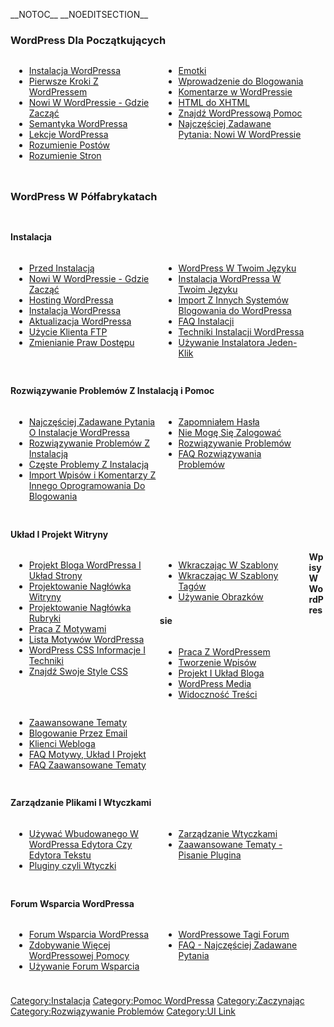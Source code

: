 {{Draft}}
{{Languages|
{{ar|البدأ_في_أستخدام_الووردبريس}}
{{bs|Započnite koristiti WordPress}}
{{de|Erste Schritte mit WordPress}}
{{en|Getting_Started_with_WordPress}}
{{es|Getting_Started_with_WordPress}}
{{fa|شروع_کار_با_وردپرس}}
{{fi|Aloittaminen}}
{{fr|Demarrer avec WordPress}}
{{id|Berkenalan dengan WordPress}}
{{lo|Getting_Started_with_WordPress}}
{{ko|Getting_Started_with_WordPress}}
{{km|Getting_Started_with_WordPress}}
{{mk|WordPress почетник}}
{{mya|Getting_Started_with_WordPress}}
{{pl|poczatki z wordpressem}}
{{pt-br|Novo no WordPress - Por Onde Começar}}
{{pt|Novo no WordPress - Por Onde Começar}}
{{ru|Знакомство_с_WordPress}}
{{ta|வேர்ட்பிரஸ் அடிப்படைகள்}}
{{te|WordPress గురించి తెలుసుకోండి}}
{{th|Getting_Started_with_WordPress}}
{{zh-cn|开始使用_WordPress}}
{{zh-tw|開始使用_WordPress}}
{{ja|Getting_Started_with_WordPress}}
}}
__NOTOC__ __NOEDITSECTION__

===WordPress Dla Początkujących===
<div style="width: 45%; margin:0px 6px; float:left">
* [[Instalacja WordPressa]]
* [[Pierwsze Kroki Z WordPressem]]
* [[Nowi W WordPressie - Gdzie Zacząć]]
* [[Semantyka WordPressa]]
* [[Lekcje WordPressa]]
* [[Pisanie Postów|Rozumienie Postów]]
* [[Strony|Rozumienie Stron]]
</div>

<div style="width: 45%; margin:0px 6px; float:left; display: inline">
* [[Emotki]]
* [[Wprowadzenie do Blogowania]]
* [[Komentarze w WordPressie]]
* [[HTML do XHTML]]
* [[Znajdź WordPressową Pomoc]]
* [[FAQ Nowi W WordPressie|Najczęściej Zadawane Pytania: Nowi W WordPressie]]
</div>

<div style="clear:both; height:10px">
</div>


===WordPress W Półfabrykatach===
<div style="clear:both; height:10px">
</div>

====Instalacja====
<div style="width: 45%; margin:0px 6px; float:left">
* [[Przed Instalacją]]
* [[Nowi W WordPressie - Gdzie Zacząć]]
* [https://wordpress.org/about/requirements/ Hosting WordPressa]
* [[Instalacja WordPressa]]
* [[Aktualizacja WordPressa]]
* [[Klient_FTP|Użycie Klienta FTP]]
* [[Zmienianie Praw Dostępu]]
</div>
<div style="width: 45%; margin:0px 6px; float:left; display: inline">
* [[WordPress W Twoim Języku]]
* [[Instalacja WordPressa W Twoim Języku]]
* [[Import_Treści|Import Z Innych Systemów Blogowania do WordPressa]]
* [[FAQ Instalacja|FAQ Instalacji]]
* [[Techniki Instalacji WordPressa]]
* [http://codex.wordpress.org/AutoInstalling_WordPress Używanie Instalatora Jeden-Klik]


</div>
<div style="clear:both; height:10px">
</div>

====Rozwiązywanie Problemów Z Instalacją i Pomoc====
<div style="width: 45%; margin:0px 6px; float:left">
* [[FAQ_Instalacja|Najczęściej Zadawane Pytania O Instalacje WordPressa]]
* [[Rozwiązywanie_Problemów#Problemy_Z_Instalacją|Rozwiązywanie Problemów Z Instalacją]]
* [[Instalacja WordPressa#Częste_Problemy_Z_Instalacją|Częste Problemy Z Instalacją]]
* [[Import_Treści|Import Wpisów i Komentarzy Z Innego Oprogramowania Do Blogowania]]
</div>
<div style="width: 45%; margin:0px 6px; float:left; display: inline">
* [[Reset Twojego Hasła|Zapomniałem Hasła]]
* [[Kłopoty Z Logowaniem Się|Nie Mogę Się Zalogować]]
* [[Rozwiązywanie Problemów]]
* [[FAQ Rozwiązywania Problemów|FAQ Rozwiązywania Problemów]]
</div>
<div style="clear:both; height:10px">
</div>

====Układ I Projekt Witryny====
<div style="width: 45%; margin:0px 6px; float:left">
* [[Projekt_Bloga_I_Układ|Projekt Bloga WordPressa I Układ Strony]]
*[[Projektowanie Nagłówka Witryny]]
*[[Projektowanie Nagłówka Rubryki]]
* [[Motywy|Praca Z Motywami]]
* [[Motywy/Lista_Motywów|Lista Motywów WordPressa]]
* [[CSS|WordPress CSS Informacje I Techniki]]
* [[Znajdź Swoje Style CSS]]
</div>
<div style="width: 45%; margin:0px 6px; float:left; display: inline">
* [[Wkraczając W Szablony]] 
* [[Wkraczając W Szablony Tagów]]
* [[Używanie Obrazków]]
</div>


====Wpisy W WordPressie====
<div style="width: 45%; margin:0px 6px; float:left">
* [[Praca Z WordPressem]]
* [[Pisanie_Postów|Tworzenie Wpisów]]
* [[Projekt I Układ Bloga]]
* [[Praca_Z_WordPressem#WordPress Media|WordPress Media]]
* [[Widoczność Treści]]
</div>
<div style="width: 45%; margin:0px 6px; float:left; display: inline">
* [[Zaawansowane Tematy]]
* [[Blogowanie Przez Email]] 
* [[Klient_Webloga|Klienci Webloga]] 
* [[FAQ Układ I Projekt|FAQ Motywy, Układ I Projekt]] 
* [[FAQ Zaawansowane Tematy|FAQ Zaawansowane Tematy]]
</div>
<div style="clear:both; height:10px">
</div>

====Zarządzanie Plikami I Wtyczkami====
<div style="width: 45%; margin:0px 6px; float:left">
* [[Edycja Plików|Używać Wbudowanego W WordPressa Edytora Czy Edytora Tekstu]]
* [[Pluginy czyli Wtyczki]]
</div>
<div style="width: 45%; margin:0px 6px; float:left; display: inline">
* [[Zarządzanie Wtyczkami]]
* [[Zaawansowane Tematy#Pluginy I Dostosowywanie WordPressa|Zaawansowane Tematy - Pisanie Plugina]]
</div>
<div style="clear:both; height:10px">
</div>

====Forum Wsparcia WordPressa====
<div style="width: 45%; margin:0px 6px; float:left">
* [http://www.wordpress.org/support Forum Wsparcia WordPressa]
* [[Zdobywanie_Więcej_Pomocy|Zdobywanie Więcej WordPressowej Pomocy]]
* [[Używanie Forum Wsparcia]]
</div>
<div style="width: 45%; margin:0px 6px; float:left; display: inline">
* [[WordPressowe Tagi Forum]]
* [[FAQ|FAQ - Najczęściej Zadawane Pytania]]
</div>
<div style="clear:both; height:10px">
</div>

{{toclist}}

[[Category:Instalacja]]
[[Category:Pomoc WordPressa]]
[[Category:Zaczynając]]
[[Category:Rozwiązywanie Problemów]]
[[Category:UI Link]]